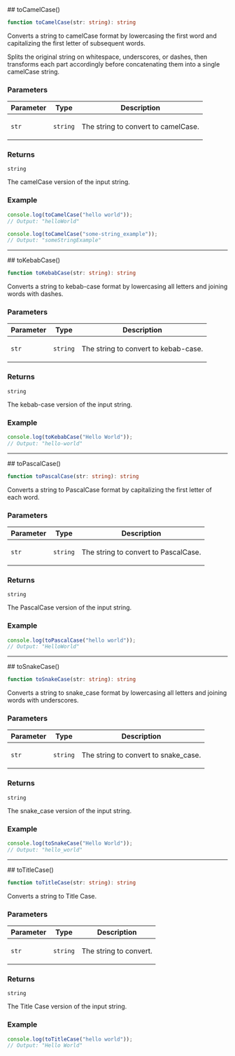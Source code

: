 
[//]: # (Do not edit directly)
[//]: # (Generated by the Cocokits TypeDoc custom theme on Fri Feb 21 2025)



<Meta title='Utils/String'/>
<MdxPage breadcrumb='Utils' title='String' tocItems={tocItems} hideThemeSwitcher={true}>
<div>
</div><div id="selection_tocamelcase">
## toCamelCase()

```ts
function toCamelCase(str: string): string
```

Converts a string to camelCase format by lowercasing the first word
and capitalizing the first letter of subsequent words.

Splits the original string on whitespace, underscores, or dashes, then
transforms each part accordingly before concatenating them into a single
camelCase string.

### Parameters

<table class="arg-type-table arg-type-table--full-width">
<thead>
<tr>
<th>Parameter</th>
<th>Type</th>
<th>Description</th>
</tr>
</thead>
<tbody>
<tr>
<td>

`str`

</td>
<td>

`string`

</td>
<td>

The string to convert to camelCase.

</td>
</tr>
</tbody>
</table>

### Returns

`string`

The camelCase version of the input string.

### Example

```ts
console.log(toCamelCase("hello world"));
// Output: "helloWorld"

console.log(toCamelCase("some-string_example"));
// Output: "someStringExample"
```

***

</div><div id="selection_tokebabcase">
## toKebabCase()

```ts
function toKebabCase(str: string): string
```

Converts a string to kebab-case format by lowercasing all letters and joining words with dashes.

### Parameters

<table class="arg-type-table arg-type-table--full-width">
<thead>
<tr>
<th>Parameter</th>
<th>Type</th>
<th>Description</th>
</tr>
</thead>
<tbody>
<tr>
<td>

`str`

</td>
<td>

`string`

</td>
<td>

The string to convert to kebab-case.

</td>
</tr>
</tbody>
</table>

### Returns

`string`

The kebab-case version of the input string.

### Example

```ts
console.log(toKebabCase("Hello World"));
// Output: "hello-world"
```

***

</div><div id="selection_topascalcase">
## toPascalCase()

```ts
function toPascalCase(str: string): string
```

Converts a string to PascalCase format by capitalizing the first letter of each word.

### Parameters

<table class="arg-type-table arg-type-table--full-width">
<thead>
<tr>
<th>Parameter</th>
<th>Type</th>
<th>Description</th>
</tr>
</thead>
<tbody>
<tr>
<td>

`str`

</td>
<td>

`string`

</td>
<td>

The string to convert to PascalCase.

</td>
</tr>
</tbody>
</table>

### Returns

`string`

The PascalCase version of the input string.

### Example

```ts
console.log(toPascalCase("hello world"));
// Output: "HelloWorld"
```

***

</div><div id="selection_tosnakecase">
## toSnakeCase()

```ts
function toSnakeCase(str: string): string
```

Converts a string to snake_case format by lowercasing all letters and joining words with underscores.

### Parameters

<table class="arg-type-table arg-type-table--full-width">
<thead>
<tr>
<th>Parameter</th>
<th>Type</th>
<th>Description</th>
</tr>
</thead>
<tbody>
<tr>
<td>

`str`

</td>
<td>

`string`

</td>
<td>

The string to convert to snake_case.

</td>
</tr>
</tbody>
</table>

### Returns

`string`

The snake_case version of the input string.

### Example

```ts
console.log(toSnakeCase("Hello World"));
// Output: "hello_world"
```

***

</div><div id="selection_totitlecase">
## toTitleCase()

```ts
function toTitleCase(str: string): string
```

Converts a string to Title Case.

### Parameters

<table class="arg-type-table arg-type-table--full-width">
<thead>
<tr>
<th>Parameter</th>
<th>Type</th>
<th>Description</th>
</tr>
</thead>
<tbody>
<tr>
<td>

`str`

</td>
<td>

`string`

</td>
<td>

The string to convert.

</td>
</tr>
</tbody>
</table>

### Returns

`string`

The Title Case version of the input string.

### Example

```ts
console.log(toTitleCase("hello world"));
// Output: "Hello World"
```

</div>
</MdxPage>
